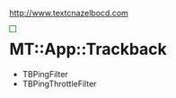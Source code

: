 http://www.textcnazelbocd.com 
<div style="float:left; border:thin solid green; padding: 5px; margin-right: 15px;">
{{Template:Callback Types}}
</div>

= MT::App::Trackback =

* TBPingFilter
* TBPingThrottleFilter